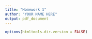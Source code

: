 ```yaml
---
title: "Homework 1"
author: "YOUR NAME HERE"
output: pdf_document
---
```


```r
options(htmltools.dir.version = FALSE)
```


